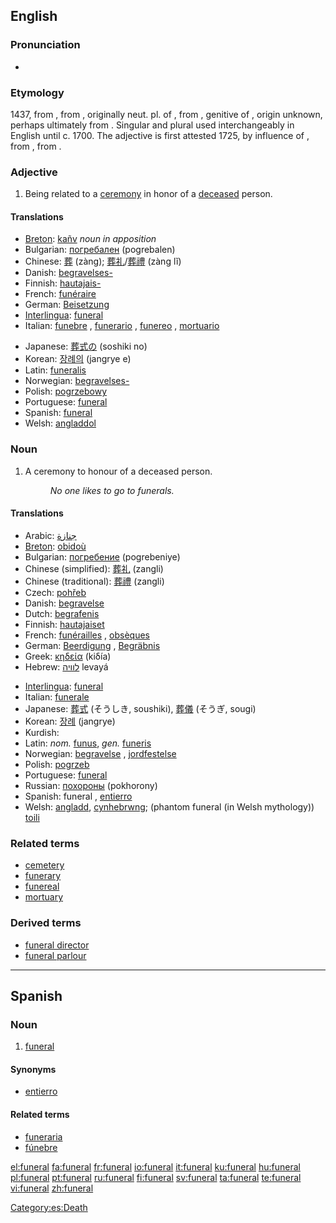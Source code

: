 ==English==
{{wikipedia}}

===Pronunciation===
* {{audio|en-us-funeral.ogg|Audio (US)}}

===Etymology===
1437, from {{etyl|frm}} {{term|funérailles||funeral rites}} {{p}}, from {{ML.}} {{term|funeralia||funeral rites}}, originally neut. pl. of {{LL.}} {{term|funeralis||having to do with a funeral}}, from {{etyl|la}} {{term|funeris}}, genitive of {{term|funus||funeral, death, corpse}}, origin unknown, perhaps ultimately from {{proto|Indo-European|dheu-|to die}}. Singular and plural used interchangeably in English until c. 1700. The adjective {{term|funereal}} is first attested 1725, by influence of {{etyl|frm}} {{term|funerail}}, from {{etyl|la}} {{term|funereus}}, from {{term|funus}}.

===Adjective===
{{en-adj|-}}

# Being related to a [[ceremony]] in honor of a [[deceased]] person.

====Translations====
{{trans-top|relating to the ceremony}}
* [[Breton]]: [[kañv]] ''noun in apposition''
* Bulgarian: [[погребален]] {{m}} (pogrebalen)
* Chinese: [[葬]] (zàng); [[葬礼]]/[[葬禮]] (zàng lĭ)
* Danish: [[begravelses-]]
* Finnish: [[hautajais-]]
* French: [[funéraire]]
* German: [[Beisetzung]]
* [[Interlingua]]: [[#Interlingua|funeral]]
* Italian: [[funebre]] {{m|f}}, [[funerario]] {{m}}, [[funereo]] {{m}}, [[mortuario]] {{m}}
{{trans-mid}}
* Japanese: [[葬式の]] (soshiki no)
* Korean: [[장례의]] (jangrye e)
* Latin: [[funeralis]]
* Norwegian: [[begravelses-]]
* Polish: [[pogrzebowy]] {{m}}
* Portuguese: [[#Portuguese|funeral]]
* Spanish: [[#Spanish|funeral]]
* Welsh: [[angladdol]]
{{trans-bottom}}

===Noun===
{{en-noun}}

# A ceremony to honour of a deceased person.
#: ''No one likes to go to funerals.''

====Translations====
{{trans-top|ceremony to honour of a deceased person}}
* Arabic: [[جنازة]]
* [[Breton]]: [[obidoù]] {{p}}
* Bulgarian: [[погребение]] (pogrebeniye) {{n}}
* Chinese (simplified): [[葬礼]] (zangli)
* Chinese (traditional): [[葬禮]] (zangli)
* Czech: [[pohřeb]] {{m}}
* Danish: [[begravelse]] {{c}}
* Dutch: [[begrafenis]] {{f}}
* Finnish: [[hautajaiset]] {{p}}
* French: [[funérailles]] {{f|p}}, [[obsèques]] {{f|p}}
* German: [[Beerdigung]] {{f}}, [[Begräbnis]] {{n}}
* Greek: [[κηδεία]] (kiδía) {{f}}
* Hebrew: [[לוויה]] levayá {{f}}
{{trans-mid}}
* [[Interlingua]]: [[#Interlingua|funeral]]
* Italian: [[funerale]] {{m}}
* Japanese: [[葬式]] (そうしき, soushiki), [[葬儀]] (そうぎ, sougi)
* Korean: [[장례]] (jangrye)
* Kurdish: {{KUchar|[[چه‌ماوه‌ر]]}}
* Latin: ''nom.'' [[funus]], ''gen.'' [[funeris]]
* Norwegian: [[begravelse]] {{m}}, [[jordfestelse]] {{m}}
* Polish: [[pogrzeb]] {{m}}
* Portuguese: [[#Portuguese|funeral]] {{m}}
* Russian: [[похороны]] (pokhorony)
* Spanish: funeral {{m}}, [[entierro]] {{m}}
* Welsh: [[angladd]], [[cynhebrwng]]; (phantom funeral (in Welsh mythology)) [[toili]]
{{trans-bottom}}

===Related terms===
* [[cemetery]]
* [[funerary]]
* [[funereal]]
* [[mortuary]]

===Derived terms===
* [[funeral director]]
* [[funeral parlour]]

[[Category:Funeral| ]]

----

==Spanish==

===Noun===
{{es-noun-m|pl=funerales}}

# [[#English|funeral]]

====Synonyms====
* [[entierro]]

====Related terms====
* [[funeraria]]
* [[fúnebre]]

[[Category:es:Death]]

[[el:funeral]]
[[fa:funeral]]
[[fr:funeral]]
[[io:funeral]]
[[it:funeral]]
[[ku:funeral]]
[[hu:funeral]]
[[pl:funeral]]
[[pt:funeral]]
[[ru:funeral]]
[[fi:funeral]]
[[sv:funeral]]
[[ta:funeral]]
[[te:funeral]]
[[vi:funeral]]
[[zh:funeral]]